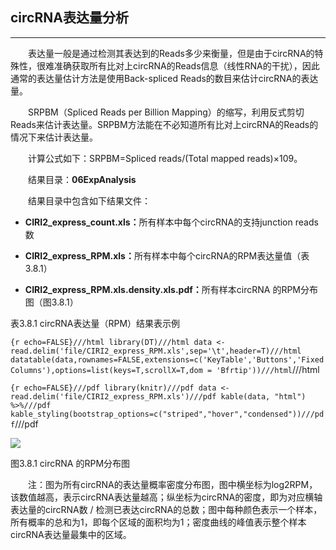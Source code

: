 ## circRNA表达量分析

***

&emsp;&emsp;表达量一般是通过检测其表达到的Reads多少来衡量，但是由于circRNA的特殊性，很难准确获取所有比对上circRNA的Reads信息（线性RNA的干扰），因此通常的表达量估计方法是使用Back-spliced Reads的数目来估计circRNA的表达量。

&emsp;&emsp;SRPBM（Spliced Reads per Billion Mapping）的缩写，利用反式剪切Reads来估计表达量。SRPBM方法能在不必知道所有比对上circRNA的Reads的情况下来估计表达量。

&emsp;&emsp;计算公式如下：SRPBM=Spliced reads/(Total mapped reads)×109。

&emsp;&emsp;结果目录：**06ExpAnalysis**

&emsp;&emsp;结果目录中包含如下结果文件：

- **CIRI2_express_count.xls：**所有样本中每个circRNA的支持junction reads数

- **CIRI2_express_RPM.xls：**所有样本中每个circRNA的RPM表达量值（表3.8.1）

- **CIRI2_express_RPM.xls.density.xls.pdf：**所有样本circRNA 的RPM分布图（图3.8.1）

<p class="mark">表3.8.1 circRNA表达量（RPM）结果表示例</p>

```{r echo=FALSE}///html
library(DT)///html
data <- read.delim('file/CIRI2_express_RPM.xls',sep='\t',header=T)///html
datatable(data,rownames=FALSE,extensions=c('KeyTable','Buttons','FixedColumns'),options=list(keys=T,scrollX=T,dom = 'Bfrtip'))///html
```///html

```{r echo=FALSE}///pdf
library(knitr)///pdf
data <- read.delim('file/CIRI2_express_RPM.xls')///pdf
kable(data, "html") %>%///pdf
kable_styling(bootstrap_options=c("striped","hover","condensed"))///pdf
```///pdf

<img class="normal1" src='file/CIRI2_express_RPM.xls.density.png'>

<p class="mark">图3.8.1 circRNA 的RPM分布图</p>

&emsp;&emsp;注：图为所有circRNA的表达量概率密度分布图，图中横坐标为log2RPM，该数值越高，表示circRNA表达量越高；纵坐标为circRNA的密度，即为对应横轴表达量的circRNA数 / 检测已表达circRNA的总数；图中每种颜色表示一个样本，所有概率的总和为1，即每个区域的面积均为1；密度曲线的峰值表示整个样本circRNA表达量最集中的区域。



